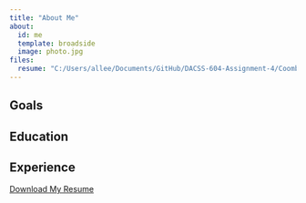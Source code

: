 ```yaml
---
title: "About Me"
about:
  id: me
  template: broadside
  image: photo.jpg
files:
  resume: "C:/Users/allee/Documents/GitHub/DACSS-604-Assignment-4/Coombe resume 12.24.pdf"
---
```


:::{#me}

## Goals

## Education


## Experience

[Download My Resume](resume)


:::
